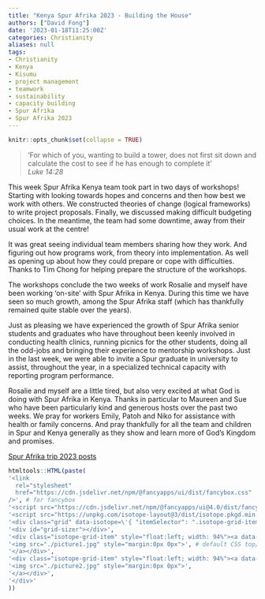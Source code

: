 ```yaml
---
title: "Kenya Spur Afrika 2023 - Building the House"
authors: ["David Fong"]
date: '2023-01-18T11:25:00Z'
categories: Christianity
aliases: null
tags:
- Christianity
- Kenya
- Kisumu
- project management
- teamwork
- sustainability
- capacity building
- Spur Afrika
- Spur Afrika 2023
---
```


```r
knitr::opts_chunk$set(collapse = TRUE)
```

> 'For which of you, wanting to build a tower, does not first sit down and calculate the cost to see if he has enough to complete it'  
*Luke 14:28*

This week Spur Afrika Kenya team took part in two days of workshops! Starting with looking towards hopes and concerns and then how best we work with others. We constructed theories of change (logical frameworks) to write project proposals. Finally, we discussed making difficult budgeting choices. In the meantime, the team had some downtime, away from their usual work at the centre!

It was great seeing individual team members sharing how they work. And figuring out how programs work, from theory into implementation. As well as opening up about how they could prepare or cope with difficulties. Thanks to Tim Chong for helping prepare the structure of the workshops.

The workshops conclude the two weeks of work Rosalie and myself have been working 'on-site' with Spur Afrika in Kenya. During this time we have seen so much growth, among the Spur Afrika staff (which has thankfully remained quite stable over the years).

Just as pleasing we have experienced the growth of Spur Afrika senior students and graduates who have throughout been keenly involved in conducting health clinics, running picnics for the other students, doing all the odd-jobs and bringing their experience to mentorship workshops. Just in the last week, we were able to invite a Spur graduate in university to assist, throughout the year, in a specialized technical capacity with reporting program performance.

Rosalie and myself are a little tired, but also very excited at what God is doing with Spur Afrika in Kenya. Thanks in particular to Maureen and Sue who have been particularly kind and generous hosts over the past two weeks. We pray for workers Emily, Patoh and Niko for assistance with health or family concerns. And pray thankfully for all the team and children in Spur and Kenya generally as they show and learn more of God's Kingdom and promises.

[Spur Afrika trip 2023 posts](/spurafrika2023/)

```r
htmltools::HTML(paste(
'<link
  rel="stylesheet"
  href="https://cdn.jsdelivr.net/npm/@fancyapps/ui/dist/fancybox.css"
/>', # for fancybox
'<script src="https://cdn.jsdelivr.net/npm/@fancyapps/ui@4.0/dist/fancybox.umd.js"></script>', # for fancybox
'<script src="https://unpkg.com/isotope-layout@3/dist/isotope.pkgd.min.js"></script>', # for isotope
'<div class="grid" data-isotope=\'{ "itemSelector": ".isotope-grid-item", "masonry": "{\"columnWidth\": \".grid-sizer\"}", "percentPosition": "true", "gutter": 0}\' >',
'<div id="grid-sizer"></div>',
'<div class="isotope-grid-item" style="float:left; width: 94%"><a data-fancybox="gallery" href="./picture1.jpg">',
'<img src="./picture1.jpg" style="margin:0px 0px">', # default CSS top/bottom margin is not zero
'</a></div>',
'<div class="isotope-grid-item" style="float:left; width: 94%"><a data-fancybox="gallery" href="./picture2.jpg">',
'<img src="./picture2.jpg" style="margin:0px 0px">',
'</a></div>',
'</div>'
))
```
